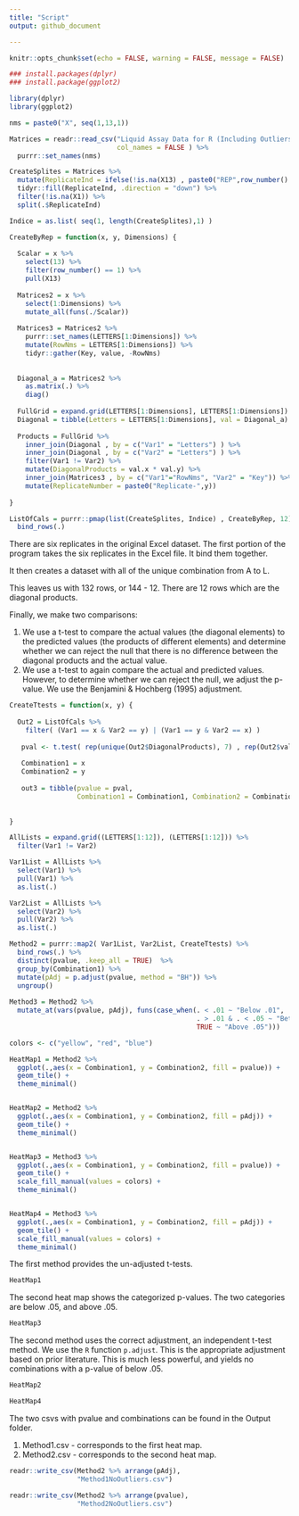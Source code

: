 ```yaml
---
title: "Script"
output: github_document

---
```


```r
knitr::opts_chunk$set(echo = FALSE, warning = FALSE, message = FALSE)
```




```r

### install.packages(dplyr)
### install.package(ggplot2)

library(dplyr)
library(ggplot2)

nms = paste0("X", seq(1,13,1))

Matrices = readr::read_csv("Liquid Assay Data for R (Including Outliers).csv",
                           col_names = FALSE ) %>%
  purrr::set_names(nms)

CreateSplites = Matrices %>%
  mutate(ReplicateInd = ifelse(!is.na(X13) , paste0("REP",row_number() ), NA)) %>%
  tidyr::fill(ReplicateInd, .direction = "down") %>%
  filter(!is.na(X1)) %>%
  split(.$ReplicateInd)

Indice = as.list( seq(1, length(CreateSplites),1) )

CreateByRep = function(x, y, Dimensions) {
  
  Scalar = x %>%
    select(13) %>%
    filter(row_number() == 1) %>%
    pull(X13)
  
  Matrices2 = x %>%
    select(1:Dimensions) %>%
    mutate_all(funs(./Scalar))
  
  Matrices3 = Matrices2 %>%
    purrr::set_names(LETTERS[1:Dimensions]) %>%
    mutate(RowNms = LETTERS[1:Dimensions]) %>%
    tidyr::gather(Key, value, -RowNms)
  
  
  Diagonal_a = Matrices2 %>%
    as.matrix(.) %>%
    diag()
  
  FullGrid = expand.grid(LETTERS[1:Dimensions], LETTERS[1:Dimensions])
  Diagonal = tibble(Letters = LETTERS[1:Dimensions], val = Diagonal_a)
  
  Products = FullGrid %>%
    inner_join(Diagonal , by = c("Var1" = "Letters") ) %>%
    inner_join(Diagonal , by = c("Var2" = "Letters") ) %>%
    filter(Var1 != Var2) %>%
    mutate(DiagonalProducts = val.x * val.y) %>%
    inner_join(Matrices3 , by = c("Var1"="RowNms", "Var2" = "Key")) %>%
    mutate(ReplicateNumber = paste0("Replicate-",y))
  
}

ListOfCals = purrr::pmap(list(CreateSplites, Indice) , CreateByRep, 12) %>%
  bind_rows(.) 

```

There are six replicates in the original Excel dataset. The first portion of the program takes the six replicates in the Excel file. It bind them together. 

It then creates a dataset with all of the unique combination from A to L.

This leaves us with 132 rows, or 144 - 12. There are 12 rows which are the diagonal products. 

Finally, we make two comparisons: 

1.  We use a t-test to compare the actual values (the diagonal elements) to the predicted values (the products of different elements) and determine whether we can reject the null that there is no difference between the diagonal products and the actual value. 
2.  We use a t-test to again compare the actual and predicted values. However, to determine whether we can reject the null, we adjust the p-value. We use the Benjamini & Hochberg (1995) adjustment. 



```r

CreateTtests = function(x, y) {
  
  Out2 = ListOfCals %>%
    filter( (Var1 == x & Var2 == y) | (Var1 == y & Var2 == x) ) 
  
   pval <- t.test( rep(unique(Out2$DiagonalProducts), 7) , rep(Out2$value))$p.value
   
   Combination1 = x
   Combination2 = y
   
   out3 = tibble(pvalue = pval, 
                 Combination1 = Combination1, Combination2 = Combination2) 
   
     
}

AllLists = expand.grid((LETTERS[1:12]), (LETTERS[1:12])) %>%
  filter(Var1 != Var2)

Var1List = AllLists %>% 
  select(Var1) %>%
  pull(Var1) %>%
  as.list(.)

Var2List = AllLists %>% 
  select(Var2) %>%
  pull(Var2) %>%
  as.list(.)

Method2 = purrr::map2( Var1List, Var2List, CreateTtests) %>%
  bind_rows(.) %>%
  distinct(pvalue, .keep_all = TRUE)  %>%
  group_by(Combination1) %>%
  mutate(pAdj = p.adjust(pvalue, method = "BH")) %>%
  ungroup() 
  
Method3 = Method2 %>%
  mutate_at(vars(pvalue, pAdj), funs(case_when(. < .01 ~ "Below .01",
                                               . > .01 & . < .05 ~ "Between .01 and .05",
                                               TRUE ~ "Above .05")))

colors <- c("yellow", "red", "blue")

HeatMap1 = Method2 %>%
  ggplot(.,aes(x = Combination1, y = Combination2, fill = pvalue)) + 
  geom_tile() + 
  theme_minimal()


HeatMap2 = Method2 %>%
  ggplot(.,aes(x = Combination1, y = Combination2, fill = pAdj)) + 
  geom_tile() + 
  theme_minimal()


HeatMap3 = Method3 %>%
  ggplot(.,aes(x = Combination1, y = Combination2, fill = pvalue)) + 
  geom_tile() + 
  scale_fill_manual(values = colors) +
  theme_minimal()


HeatMap4 = Method3 %>%
  ggplot(.,aes(x = Combination1, y = Combination2, fill = pAdj)) + 
  geom_tile() + 
  scale_fill_manual(values = colors) +
  theme_minimal()


```

The first method provides the un-adjusted t-tests. 

```r
HeatMap1
```

The second heat map shows the categorized p-values. The two categories are below .05, and above .05. 

```r
HeatMap3
```

The second method uses the correct adjustment, an independent t-test method. We use the `R` function `p.adjust`. This is the appropriate adjustment based on prior literature. This is much less powerful, and yields no combinations with a p-value of below .05.




```r
HeatMap2
```


```r
HeatMap4
```


The two csvs with pvalue and combinations can be found in the Output folder. 

1.  Method1.csv - corresponds to the first heat map. 
2.  Method2.csv - corresponds to the second heat map. 


```r


readr::write_csv(Method2 %>% arrange(pAdj), 
                 "Method1NoOutliers.csv")

readr::write_csv(Method2 %>% arrange(pvalue), 
                 "Method2NoOutliers.csv")


```



